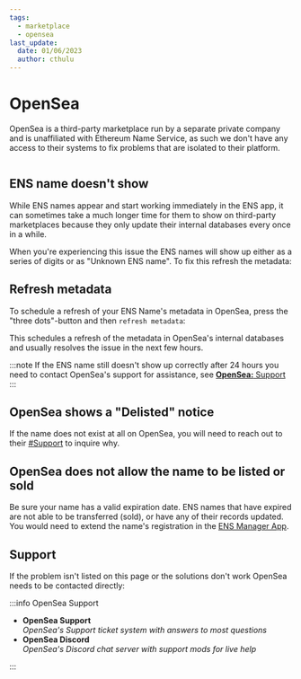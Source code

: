 ```yaml
---
tags:
  - marketplace
  - opensea
last_update:
  date: 01/06/2023
  author: cthulu
---
```


# OpenSea
OpenSea is a third-party marketplace run by a separate private company and is unaffiliated with Ethereum Name Service, as such we don't have any access to their systems to fix problems that are isolated to their platform.

<BrowserWindow url="opensea.io">
  <Image img="/img/faq/marketplaces/opensea-1.png"/>
</BrowserWindow>

## ENS name doesn't show
While ENS names appear and start working immediately in the ENS app, it can sometimes take a much longer time for them to show on third-party marketplaces because they only update their internal databases every once in a while.

When you're experiencing this issue the ENS names will show up either as a series of digits or as "Unknown ENS name". To fix this refresh the metadata:

## Refresh metadata
To schedule a refresh of your ENS Name's metadata in OpenSea, press the "three dots"-button and then `refresh metadata`:
<BrowserWindow url="opensea.io">
  <Image img="/img/faq/marketplaces/opensea-unknown-1.gif"/>
</BrowserWindow>

This schedules a refresh of the metadata in OpenSea's internal databases and usually resolves the issue in the next few hours.

:::note
If the ENS name still doesn't show up correctly after 24 hours you need to contact OpenSea's support for assistance, see [**OpenSea:** Support](#support)
:::

## OpenSea shows a "Delisted" notice
If the name does not exist at all on OpenSea, you will need to reach out to their [#Support](#support) to inquire why.

## OpenSea does not allow the name to be listed or sold
Be sure your name has a valid expiration date. ENS names that have expired are not able to be transferred (sold), or have any of their records updated. You would need to extend the name's registration in the [ENS Manager App](https://app.ens.domains).

## Support
If the problem isn't listed on this page or the solutions don't work OpenSea needs to be contacted directly:

:::info OpenSea Support
 - <Link to="https://support.opensea.io"><b>OpenSea Support</b></Link>
   <br/><i>OpenSea's Support ticket system with answers to most questions</i>

 - <Link to="https://discord.gg/opensea"><b>OpenSea Discord</b></Link>
   <br/><i>OpenSea's Discord chat server with support mods for live help</i>
:::
